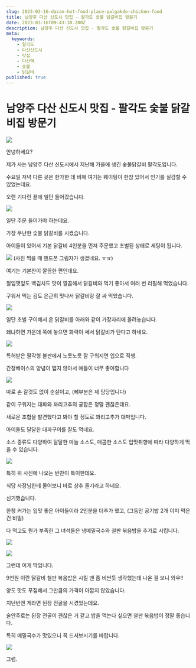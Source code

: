 ```yaml
---
slug: 2023-03-16-dasan-hot-food-place-palgakdo-chicken-food
title: 남양주 다산 신도시 맛집 - 팔각도 숯불 닭갈비집 방문기
date: 2023-03-16T09:43:38.200Z
description: 남양주 다산 신도시 맛집 - 팔각도 숯불 닭갈비집 방문기
meta:
  keywords:
    - 팔각도
    - 다산신도시
    - 맛집
    - 다산역
    - 숯불
    - 닭갈비
published: true
---
```


# 남양주 다산 신도시 맛집 - 팔각도 숯불 닭갈비집 방문기

![](
https://blogger.googleusercontent.com/img/a/AVvXsEjotb9EGjqEqVLvU05xV71MsNb25bWAuNK3MflLGpbCsOVxSmr95fX5wap5dnccqsfqY9Px03SYHNRDuXLRwfDykMlRKcHz9Q8aKBBC7fmwI4ZVlvy4Z648eAgrSNf05_efCelJYmpDwGTS7EizgnQBY0oTF9WXfelMiEw1-HELQyx417JkOeWmFT_E)

안녕하세요?

제가 사는 남양주 다산 신도시에서 지난해 가을에 생긴 숯불닭갈비 팔각도입니다.

수요일 저녁 다른 곳은 한가한 데 비해 여기는 웨이팅이 한참 있어서 인기를 실감할 수 있었는데요.

오랜 기다린 끝에 일단 들어갔습니다.

![](https://blogger.googleusercontent.com/img/a/AVvXsEjcTHesRxJ3hcioTv10-_igYqm5eXe-QGls7_tQkFSPiBinJ37eptS0BrLlxkfrp3beFCStao1E_Sv7ovuqxa_vxqnoyl_r4zX9g_1m2ni_ffFMvtDhycdzTSmRfZzeY3y5-FhEcMFkSiBxt79QLCBkmLSJOjDqyO98ewafPrzBk3lMDc3h6o2wbyJy)

일단 주문 들어가야 하는데요.

가장 무난한 숯불 닭갈비를 시켰습니다.

아이들이 있어서 기본 닭갈비 4인분을 먼저 주문했고 초벌된 상태로 세팅이 됩니다.

![](https://blogger.googleusercontent.com/img/a/AVvXsEin0OSyrgMHKDFc3RxZIe_EqovNnWK_4Gr-UbELYZHDOqDWiP1P3OnJiEY0gu_0CRktKrGBXAPhqCmyKLXRgEQDnimeH2E6VLqme78zcNkpNsihDI7u6VWDNFsqprnaehfInoQ6U3mqnaogj7tfZhKRhrD-vjXLoK2zsO95ZO2fjkFUAW_LD0agAlPz)
(사진 찍을 때 핸드폰 그림자가 생겼네요. ㅠㅠ)

여기는 기본찬이 깔끔한 편인데요.

절임깻잎도 백김치도 맛이 깔끔해서 닭갈비와 먹기 좋아서 여러 번 리필해 먹었습니다.

구워서 먹는 김도 은근히 맛나서 닭갈비랑 잘 싸 먹었습니다.

![](https://blogger.googleusercontent.com/img/a/AVvXsEj4G-81SVyZumaJpfGxLTYCogoC-H1p__kl_I4per94PzVV63t1wAwHv8RIJPJIdoLLAVWz84n3V16FcwMbA3Z-v62VtGc2XE9flpE4WZbUOQGkHmq62wrFiw6iFS7uiN8sRv0x6LGQt15nVOA86FdV-oBGB4uClOxOF6gha0IQYaozVeCy6uGxasOF)

일단 초벌 구이해서 온 닭갈비를 아래와 같이 가장자리에 올려놓습니다.

왜냐하면 가운데 쪽에 놓으면 화력이 쎄서 닭갈비가 탄다고 하네요.

![](https://blogger.googleusercontent.com/img/a/AVvXsEiypFOfa8yyPcuRlkyUNR5Zpel6Fhe6MYaobx0RQyNHLqrEYch0ULg2FOBcKrliIZ7G1F9CiuSHipZWvmaiBAOaZ5R7pTnywJLQ1xU727ErtACrgySDp5FeqelSdzy2iP6jDaONwo0Vln_FY22zrgjWKtHC4vLonjHCFQbTJ8lKxqbAU0er3JLAf8V0)

특허받은 팔각형 불판에서 노릇노릇 잘 구워지면 입으로 직행.

간장베이스의 양념이 맵지 않아서 애들이 너무 좋아합니다

![](https://blogger.googleusercontent.com/img/a/AVvXsEgdFMEGVBxbbfQ-bi_eIw8prTXv1seFaVvfxX4xoma285-UXcepo8MVcdlfavIu_Mm7dRtHn2xccEXYA2BAtFfILMNzsT5T5lfRynJwdlaWBehZSPOjsY6X_gLZAdmoO15hpy7izdCWL49aTnKwCY2--jOYprVGBJkf_jXt1W-YpaLxa2Lh3uvE9s0C)

따로 손 갈것도 없이 순살이고, (뼈부분은 제 담당입니다)

같이 구워지는 대파와 꽈리고추의 궁합은 정말 괜찮은데요.

새로운 조합을 발견했다고 봐야 할 정도로 꽈리고추가 대박입니다.

아이들도 달달한 대파구이를 잘도 먹네요.

소스 종류도 다양하여 달달한 마늘 소스도, 매콤한 소스도 입맛취향에 따라 다양하게 먹을 수 있습니다.

![](https://blogger.googleusercontent.com/img/a/AVvXsEjiGa2qva14p4JXj4aWEEfSY4GRxZiFeI8DlSyS3v9kNpKWNnvRGdWbZD9MpCZPceemmGMu7Y8hqhcgQQSAA8d003S5V5YZM3ihcnzEkTle7T6b_ct2RdQjRJSXgnUw6vEZZcik1ll8eUhoHFKq9Cgwobv1oovpsSuoUkLS_yN7v7R5UTJT92955B6p)

특히 위 사진에 나오는 반찬이 특이한데요.

식당 사장님한테 물어보니 바로 상추 줄기라고 하네요.

신기했습니다.

한창 커가는 입맛 좋은 아이들이라 2인분을 더추가 했고, (그동안 공기밥 2개 이미 먹은건 비밀)

다 먹고도 뭔가 부족한 그 녀석들은 냉메밀국수와 철판 볶음밥을 추가로 시킵니다.

![](https://blogger.googleusercontent.com/img/a/AVvXsEhQHn9fxMp_2Hd7bEF8qPZXcId0cYLxmCNtNABVJWETHhbp_pgB6ISMboPU1qZ55E8BLGgdW9vd42XxQa1j-ovcT-F0_KSRgP6HLenS_tiyaZUujhH4lNuZjMksWMY8d4OepVx4rhHE5qEOVKSf6afMmc3c3qXtXveNTk9gWVlFNWzKH3OVm95o3MJ-)

![](https://blogger.googleusercontent.com/img/a/AVvXsEhOrrBMMP7Cp4Y2FHfnWfL3c1djdPlmPh9irGNZRJPCSkIv3oRXYKvy9AXJCVA0Jky7nOsxiTA0YTeS3MKzuqJqYGCLUYt2WBC1K3vZPG8FwVvg3e0_LnjDBdCkU36lOW45-OGoAMRvsy5sh5iuI-WyGfR3XacxMkIQNFLMS-qbKJpEG2ai5FNp4O3J)

그런데 이게 딱입니다.

9천원 이란 닭갈비 철판 볶음밥은 시킬 땐 좀 비싼듯 생각했는데 나온 걸 보니 와우!!

양도 맛도 푸짐해서 그만큼의 가격이 아깝지 않았습니다.

지난번엔 게라면 된장 전골을 시켰었는데요.

술안주로는 된장 전골이 괜찮은 거 같고 밥을 먹는다 싶으면 철판 볶음밥이 정말 좋습니다.

특히 메밀국수가 맛있으니 꼭 드셔보시기를 바랍니다.

![](https://blogger.googleusercontent.com/img/a/AVvXsEhDcQYu4kUyRRz-bYRwqiT_OWkWaE2p1WJi887FhaHak3PWTwYndnvEXYOVElbIbGJZ_3bI4z8404jp1G8lCEHglUQ6kyR2SEgHElUawQCNiz_Hh3BjqWOvt30VZZTTvJ11fkeStgij0ONa_87OPfLUmAjiiABb9k9nj5SHydpHWy6m4AEuxt8AbPYG)

그럼. 



